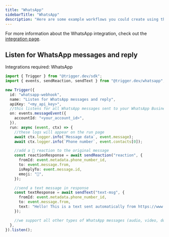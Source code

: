 ```yaml
---
title: "WhatsApp"
sidebarTitle: "WhatsApp"
description: "Here are some example workflows you could create using the WhatsApp integration."
---
```


For more information about the WhatsApp integration, check out the [integration page](/integrations/apis/whatsapp).

## Listen for WhatsApp messages and reply

Integrations required: WhatsApp

```ts
import { Trigger } from "@trigger.dev/sdk";
import { events, sendReaction, sendText } from "@trigger.dev/whatsapp";

new Trigger({
  id: "whatsapp-webhook",
  name: "Listen for WhatsApp messages and reply",
  apiKey: "<my_api_key>",
  //this listens for all WhatsApp messages sent to your WhatsApp Business account
  on: events.messageEvent({
    accountId: "<your_account_id>",
  }),
  run: async (event, ctx) => {
    //these logs will appear on the run page
    await ctx.logger.info(`Message data`, event.message);
    await ctx.logger.info(`Phone number`, event.contacts[0]);

    //add a 🥰 reaction to the original message
    const reactionResponse = await sendReaction("reaction", {
      fromId: event.metadata.phone_number_id,
      to: event.message.from,
      isReplyTo: event.message.id,
      emoji: "🥰",
    });

    //send a text message in response
    const textResponse = await sendText("text-msg", {
      fromId: event.metadata.phone_number_id,
      to: event.message.from,
      text: "Hello! This is a text sent automatically from https://www.trigger.dev",
    });

    //we support all other types of WhatsApp messages (audio, video, document, location, etc)
  },
}).listen();
```
